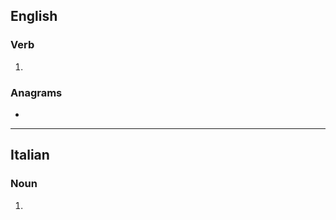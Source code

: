 {{also|tempré}}

==English==

===Verb===
{{en-verb}}

# {{obsolete form of|en|temper}}

===Anagrams===
* {{anagrams|en|a=eemprt|temper}}

----

==Italian==

===Noun===
{{head|it|noun plural form|g=f}}

# {{plural of|it|tempra}}
